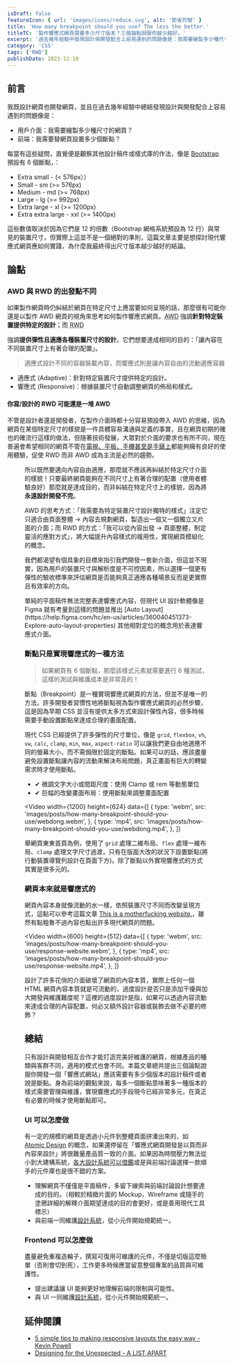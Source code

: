 ```yaml
---
isDraft: false
featureIcon: { url: 'images/icons/reduce.svg', alt: '節省符號' }
title: 'How many breakpoint should you use? The less the better.'
titleTC: '製作響應式網頁需要多少尺寸版本？三個論點說服你越少越好。'
excerpt: '過去幾年經驗中發現設計與開發配合上容易遇到的問題像是：我需要繪製多少種尺寸的網頁？我需要替網頁設置多少個斷點？這篇文章我分享自己身為設計者與開發者的經歷以及你為何應該使用越少的斷點來製作響應式網頁越好。'
category: 'CSS'
tags: ['RWD']
publishDate: 2023-12-10
---
```


## 前言

我既設計網頁也開發網頁，並且在過去幾年經驗中總結發現設計與開發配合上容易遇到的問題像是：

- 用戶介面：我需要繪製多少種尺寸的網頁？
- 前端：我需要替網頁設置多少個斷點？

每當有這些疑問，直覺便是觀察其他設計稿件或樣式庫的作法，像是 [Bootstrap](https://getbootstrap.com/docs/5.3/layout/breakpoints/#available-breakpoints) 預設有 6 個斷點，：

- Extra small - (< 576px））
- Small - sm (>= 576px)
- Medium - md (>= 768px)
- Large - lg (>= 992px)
- Extra large - xl (>= 1200px)
- Extra extra large - xxl (>= 1400px)

這些數值取決於因為它們是 12 的倍數（Bootstrap 網格系統預設為 12 行）與常見的裝置尺寸，但實際上這並不是一個絕對的準則，這篇文章主要是想探討現代響應式網頁應如何實踐，為什麼我最終得出尺寸版本越少越好的結論。

## 論點

### AWD 與 RWD 的出發點不同

如果製作網頁時仍糾結於網頁在特定尺寸上應當要如何呈現的話，那麼很有可能你還是以製作 AWD 網頁的視角來思考如何製作響應式網頁。<abbr title="Adaptive Web Design">AWD</abbr> 強調**針對特定裝置提供特定的設計**；而 <abbr title="Responsive Web Design">
RWD

</abbr> 強調**提供彈性且適應各種裝置尺寸的設計**。它們想要達成相同的目的：「讓內容在不同裝置尺寸上有著合理的配置」。

> 適應式設計不同的容器裝載內容，而響應式則是讓內容自由的流動適應容器

- 適應式 (Adaptive)：針對特定裝置尺寸提供特定的設計。
- 響應式 (Responsive)：根據裝置尺寸自動調整網頁的佈局和樣式。

#### 你寫/設計的 RWD 可能還是一堆 AWD

不管是設計者還是開發者，在製作介面時都十分容易預設帶入 AWD 的思維，因為網頁在某個特定尺寸的樣貌是一件具體容易溝通與定義的事實，且在網頁初期的確也的確流行這樣的做法，但隨著技術發展，大眾對於介面的要求也有所不同，現在普遍會希望相同的網頁不管在[電視、平板、手機甚至是手錶上](https://screensizemap.com/)都能夠擁有良好的使用體驗，促使 RWD 而非 AWD 成為主流是必然的趨勢。

<Figure
  width="1200"
  height="676"
  src="images/posts/how-many-breakpoint-should-you-use/screen-size.webp"
  alt="許多常見裝置尺寸重疊的示意圖"
  title="現今網頁已經有太多不同尺寸與解析度的裝置，每一個方框就代表一種市面上的裝置尺寸"
/>

所以既然要邁向內容自由適應，那麼就不應該再糾結於特定尺寸介面的樣貌！只要最終網頁能夠在不同尺寸上有著合理的配置（使用者體驗良好）那麼就是達成目的，而非糾結在特定尺寸上的樣貌，因為將**永遠設計開發不完**。

AWD 的思考方式：「我需要為特定裝置尺寸設計獨特的樣式」注定它只適合由頁面整體 → 內容去規劃網頁，製造出一個又一個獨立又片面的介面；而 RWD 的方式：「我可以從內容出發 → 頁面整體，制定靈活的應對方式」，將大幅提升內容樣式的複用性，實現網頁模組化的概念。

我們都渴望有個具象的目標來指引我們開發一套新介面，但這並不現實，因為用戶的裝置尺寸與解析度是不可控因素，所以選擇一個更有彈性的驗收標準來評估網頁是否能夠真正適應各種場景反而是更實際且有效率的方向。

<Info type="info">
  單純的平面稿件無法完整表達響應式內容，但現代 UI 設計軟體像是 Figma 就有考量到這樣的問題並推出 [Auto
  Layout](https://help.figma.com/hc/en-us/articles/360040451373-Explore-auto-layout-properties)
  其他相對定位的概念用於表達響應式介面。
</Info>

### 斷點只是實現響應式的一種方法

> 如果網頁有 6 個斷點，那麼該樣式元素就需要進行 6 種測試，這樣的測試與維護成本是非常高的！

斷點（Breakpoint）是一種實現響應式網頁的方法，但並不是唯一的方法。許多開發者習慣性地將斷點視為製作響應式網頁的必然步驟，這是因為早期 CSS 並沒有提供太多方式來設計彈性內容，很多時候需要手動設置斷點來達成合理的畫面配置。

現代 CSS 已經提供了許多彈性的尺寸單位，像是 `grid`, `flexbox`, `vh`, `vw`, `calc`, `clamp`, `min`, `max`, `aspect-ratio` 可以讓我們更自由地適應不同的螢幕大小，而不需侷限於固定的斷點。如果可以的話，應該盡量避免設置斷點讓內容的流動來解決布局問題，真正畫面有巨大的轉變需求時才使用斷點。

- ✔ 微調文字大小或間距尺度：使用 Clamp 或 rem 等動態單位
- ✔ 巨幅的改變畫面布局：使用斷點來調整畫面配置

<Video
  width={1200}
  height={624}
  data={[
    {
      type: 'webm',
      src: 'images/posts/how-many-breakpoint-should-you-use/webdong.webm',
    },
    {
      type: 'mp4',
      src: 'images/posts/how-many-breakpoint-should-you-use/webdong.mp4',
    },
  ]}
></Video>

舉網頁東東首頁為例，使用了 `grid` 處理二維布局、`flex` 處理一維布局、`clamp` 處理文字尺寸過渡，只有在版面大改的狀況下設置斷點(將行動裝置導覽列設計在頁面下方)。除了斷點以外實現響應式的方式其實是很多元的。

### 網頁本來就是響應式的

網頁內容本身就像流動的水一樣，依照裝置尺寸不同而改變呈現方式，這點可以參考這篇文章 [This is a motherfucking website.](https://motherfuckingwebsite.com/)，雖然有點粗魯不過內容也點出許多現代網頁的問題。

<Video
  width={600}
  height={512}
  data={[
    {
      type: 'webm',
      src: 'images/posts/how-many-breakpoint-should-you-use/response-website.webm',
    },
    {
      type: 'mp4',
      src: 'images/posts/how-many-breakpoint-should-you-use/response-website.mp4',
    },
  ]}
></Video>

設計了許多花俏的介面破壞了網頁的內容本質，實際上任何一個 HTML 網頁內容本質就是可流動的，過度設計是否只是添加干擾與加大開發與維護難度呢？這裡的過度設計是指，如果可以透過內容流動來達成合理的內容配置，何必又額外設計容器或裝飾去做不必要的修飾？

## 總結

只有設計與開發相互合作才能打造完美好維護的網頁，根據產品的種類與客群不同，適用的模式也會不同。本篇文章總共提出三個論點說服你開發一個「響應式網站」應該需要有多少個版本的設計稿件或者說是斷點。身為前端的觀點來說，每多一個斷點意味著多一種版本的樣式需要管理與維護，實現響應式的手段現今已經非常多元，在真正有必要的時候才使用斷點即可。

### UI 可以怎麼做

有一定的規模的網頁是透過小元件到整體頁面拼湊出來的，如 [Atomic Design](https://bradfrost.com/blog/post/atomic-web-design/) 的概念，如果還停留在「響應式網頁開發是以頁而非內容來設計」將很難量產品質一致的介面。如果因為時間壓力無法從小到大建構系統，[各大設計系統可以借鑑](https://component.gallery/design-systems/)或是與前端討論選擇一款順手的元件庫也是很不錯的方案。

- 理解網頁不僅僅是平面稿件，多留下線索與前端討論設計想要達成的目的。（相較於精緻片面的 Mockup，Wireframe 或隨手的塗鴉詳細的解釋介面期望達成的目的會更好，或是善用現代工具標示）
- 與前端一同維護[設計系統](https://www.designsystems.com/)，從小元件開始規範統一。

### Frontend 可以怎麼做

盡量避免重複造輪子，撰寫可復用可維護的元件，不僅是切版這麼簡單（否則會切到死），工作更多時候應當留意整個專案的品質與可維護性。

- 提出建議讓 UI 能夠更好地理解前端的限制與可能性。
- 與 UI 一同維護[設計系統](https://www.designsystems.com/)，從小元件開始規範統一。

## 延伸閱讀

- [5 simple tips to making responsive layouts the easy way - Kevin Powell](https://www.youtube.com/watch?v=VQraviuwbzU&t=12s)
- [Designing for the Unexpected - A LIST APART](https://alistapart.com/article/designing-for-the-unexpected/)

